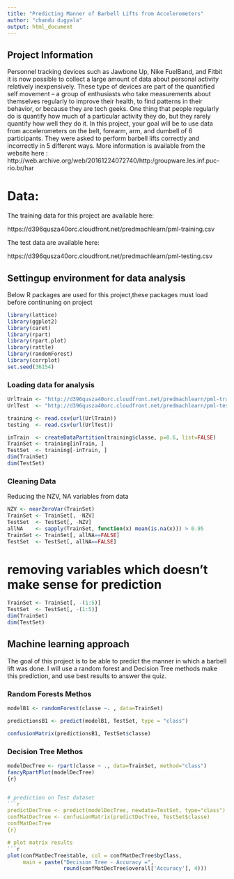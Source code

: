 ```yaml
---
title: "Predicting Manner of Barbell Lifts from Accelerometers"
author: "chandu dugyala"
output: html_document
---
```


## Project Information

Personnel tracking devices such as Jawbone Up, Nike FuelBand, and Fitbit it is now possible to collect a large amount of data about personal activity relatively inexpensively. These type of devices are part of the quantified self movement – a group of enthusiasts who take measurements about themselves regularly to improve their health, to find patterns in their behavior, or because they are tech geeks. One thing that people regularly do is quantify how much of a particular activity they do, but they rarely quantify how well they do it. In this project, your goal will be to use data from accelerometers on the belt, forearm, arm, and dumbell of 6 participants. They were asked to perform barbell lifts correctly and incorrectly in 5 different ways. More information is available from the website here : http://web.archive.org/web/20161224072740/http:/groupware.les.inf.puc-rio.br/har

# Data:

The training data for this project are available here:

https://d396qusza40orc.cloudfront.net/predmachlearn/pml-training.csv

The test data are available here:

https://d396qusza40orc.cloudfront.net/predmachlearn/pml-testing.csv



## Settingup environment for data analysis

Below R packages are used for this project,these packages must load before continuning on project 

```r
library(lattice)
library(ggplot2)
library(caret)
library(rpart)
library(rpart.plot)
library(rattle)
library(randomForest)
library(corrplot)
set.seed(36154)
```


### Loading data for analysis


```r
UrlTrain <- "http://d396qusza40orc.cloudfront.net/predmachlearn/pml-training.csv"
UrlTest  <- "http://d396qusza40orc.cloudfront.net/predmachlearn/pml-testing.csv"

training <- read.csv(url(UrlTrain))
testing  <- read.csv(url(UrlTest))

inTrain  <- createDataPartition(training$classe, p=0.6, list=FALSE)
TrainSet <- training[inTrain, ]
TestSet  <- training[-inTrain, ]
dim(TrainSet)
dim(TestSet)
```
### Cleaning Data

Reducing the NZV, NA variables from data

```r
NZV <- nearZeroVar(TrainSet)
TrainSet <- TrainSet[, -NZV]
TestSet  <- TestSet[, -NZV]
allNA    <- sapply(TrainSet, function(x) mean(is.na(x))) > 0.95
TrainSet <- TrainSet[, allNA==FALSE]
TestSet  <- TestSet[, allNA==FALSE]
```
# removing variables which doesn't make sense for prediction

```r
TrainSet <- TrainSet[, -(1:5)]
TestSet  <- TestSet[, -(1:5)]
dim(TrainSet)
dim(TestSet)
```




## Machine learning approach

The goal of this project is to be able to predict the manner in which a barbell lift was done. I will use a random forest and Decision Tree methods make this prediction, and use best results to answer the quiz. 

### Random Forests Methos

```r
modelB1 <- randomForest(classe ~. , data=TrainSet)
```
```r
predictionsB1 <- predict(modelB1, TestSet, type = "class")
```
```r
confusionMatrix(predictionsB1, TestSet$classe)
```

### Decision Tree Methos

```r
modelDecTree <- rpart(classe ~ ., data=TrainSet, method="class")
fancyRpartPlot(modelDecTree)
{r}


# prediction on Test dataset
```r
predictDecTree <- predict(modelDecTree, newdata=TestSet, type="class")
confMatDecTree <- confusionMatrix(predictDecTree, TestSet$classe)
confMatDecTree
{r}

# plot matrix results
```r
plot(confMatDecTree$table, col = confMatDecTree$byClass, 
     main = paste("Decision Tree - Accuracy =",
                  round(confMatDecTree$overall['Accuracy'], 4)))
```
                  

